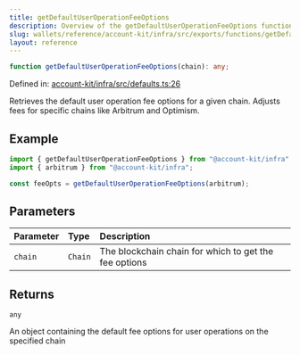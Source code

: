 ```yaml
---
title: getDefaultUserOperationFeeOptions
description: Overview of the getDefaultUserOperationFeeOptions function
slug: wallets/reference/account-kit/infra/src/exports/functions/getDefaultUserOperationFeeOptions
layout: reference
---
```


```ts
function getDefaultUserOperationFeeOptions(chain): any;
```

Defined in: [account-kit/infra/src/defaults.ts:26](https://github.com/alchemyplatform/aa-sdk/blob/49e74eee8606f480b200b4612d00d950da8a8742/account-kit/infra/src/defaults.ts#L26)

Retrieves the default user operation fee options for a given chain. Adjusts fees for specific chains like Arbitrum and Optimism.

## Example

```ts
import { getDefaultUserOperationFeeOptions } from "@account-kit/infra";
import { arbitrum } from "@account-kit/infra";

const feeOpts = getDefaultUserOperationFeeOptions(arbitrum);
```

## Parameters

| Parameter | Type    | Description                                           |
| :-------- | :------ | :---------------------------------------------------- |
| `chain`   | `Chain` | The blockchain chain for which to get the fee options |

## Returns

`any`

An object containing the default fee options for user operations on the specified chain

